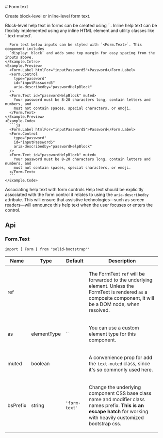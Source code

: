 
<GithubSource name="FormTextDocs.mdx" />
# Form text

<p class="lead">
  Create block-level or inline-level form text.
</p>

<div class="row gy-5 pt-3">

  <Example title="Example">
    <Example.Intro>
      Block-level help text in forms can be created using `<Form.Text>`. Inline help
      text can be flexibly implemented using any inline HTML element and utility classes
      like `.text-muted`.

      Form text below inputs can be styled with `<Form.Text>`. This component includes
      `display: block` and adds some top margin for easy spacing from the inputs above.
    </Example.Intro>
    <Example.Preview>
      <Form.Label htmlFor="inputPassword5">Password</Form.Label>
      <Form.Control
        type="password"
        id="inputPassword5"
        aria-describedby="passwordHelpBlock"
      />
      <Form.Text id="passwordHelpBlock" muted>
        Your password must be 8-20 characters long, contain letters and numbers, and
        must not contain spaces, special characters, or emoji.
      </Form.Text>
    </Example.Preview>
    <Example.Code>
      ```js
      <Form.Label htmlFor="inputPassword5">Password</Form.Label>
      <Form.Control
        type="password"
        id="inputPassword5"
        aria-describedby="passwordHelpBlock"
      />
      <Form.Text id="passwordHelpBlock" muted>
        Your password must be 8-20 characters long, contain letters and numbers, and
        must not contain spaces, special characters, or emoji.
      </Form.Text>
      ```
    </Example.Code>
  </Example>

<Alert variant="warning">
  <Alert.Heading>Associating help text with form controls</Alert.Heading>
  Help text should be explicitly associated with the form control it relates to using
  the <code>aria-describedby</code> attribute. This will ensure that assistive technologies—such
  as screen readers—will announce this help text when the user focuses or enters
  the control.
</Alert>


</div>

## Api
### Form.Text
`import { Form } from "solid-bootstrap"'`

<table class="bg-white mb-0 table table-striped table-bordered">
  <thead>
    <tr><th>Name</th><th>Type</th><th>Default</th><th>Description</th></tr>
  </thead>
  <tbody>
    <tr><td>ref </td><td><div></div></td><td></td><td><div><p>The FormText <code>ref</code> will be forwarded to the underlying element. Unless the FormText is rendered <code>as</code> a composite component, it will be a DOM node, when resolved.</p></div></td></tr>
    <tr><td>as </td><td><div>elementType</div></td><td><code>`<small>`</code></td><td><div><p>You can use a custom element type for this component.</p></div></td></tr>
    <tr><td>muted </td><td><div>boolean</div></td><td></td><td><div><p>A convenience prop for add the <code>text-muted</code> class, since it's so commonly used here.</p></div></td></tr>
    <tr><td>bsPrefix </td><td><div>string</div></td><td><code>'form-text'</code></td><td><div><p>Change the underlying component CSS base class name and modifier class names prefix. <strong>This is an escape hatch</strong> for working with heavily customized bootstrap css.</p></div></td></tr>
  </tbody>
</table>
